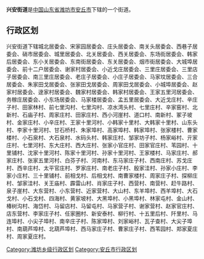 '''兴安街道'''是[[中华人民共和国|中国]][[山东省|山东省]][[潍坊市|潍坊市]][[安丘市|安丘市]]下辖的一个街道。

== 行政区划 ==

兴安街道下辖城北居委会、宋家园居委会、庄头居委会、南关头居委会、西巷子居委会、硝市居委会、城里居委会、北关居委会、西关居委会、东场街居委会、韩家后居委会、东小关居委会、东南街居委会、东关居委会、烟市街居委会、大城埠居委会、前十二户居委会、谢家村居委会、小近戈庄居委会、三里庄居委会、三里店子居委会、南三里庄居委会、老庄子居委会、小庄子居委会、马家坟居委会、三合居委会、朱家田戈居委会、张家田戈居委会、周家田戈居委会、小城埠居委会、赵家村居委会、逯家村居委会、魏家村居委会、韩家村居委会、王家五里河居委会、务稼庄居委会、小东场居委会、马家楼居委会、孟五里居委会、大近戈庄村、辛庄子村、田家林村、前七里沟村、七里沟村、凉水湾头村、七里庄村、辛家窑村、北新村、石庙子村、周家庄村、田家庄村、西小河崖村、道口村、南新村、冢子坡村、金家庄村、小辛庄村、王家十里河村、小韩家十里村、大韩家十里村、山东头村、李家十里河村、甘石桥村、朱家埠村、高家埠村、韩家埠村、张家楼村、曹家楼村、小石泉村、大石泉村、水码头村、韩家庄村、邹家坊子村、杨家峪村、亓家庄村、七里河村、东大庄村、西大庄村、张家小官庄村、田家官庄村、苇园村、十里铺村、沈家十里河村、陈家十里河村、孙家十里河村、王家楼村、马家庄村、郝家庄村、张家五里河村、白芬子村、河南村、东马家庄子村、西南庄村、苏戈庄村、西辛庄村、太平官庄村、罗家庄村、南老庄子村、殷家洼村、孙家小庄村、李家小庄村、三十里铺村、前相戈村、后相戈村、南曹家楼村、周家庄子村、探柳庄村、邹家洼村、关王庙村、霹雷山村、肖家庄子村、西营村、南营村、赶牛路村、泉子崖村、大东营村、小东营村、近家营村、大山村、东羊埠村、西羊埠村、大石戈村、小石戈村、四海村、黄家坡村、大黑埠村、小黑埠村、林家屯村、金山村、椿树沟村、海岱村、马留店村、马留屯村、马家营子村、谢家营村、赵家官庄村、店东营村、李家庄子村、任家圈村、新安泰村、柳行村、十五里后村、阡里村、马连埠村、小尖子埠村、南辛庄子村、陈家埠村、刘家峪村、瓦子查村、大尖子埠村、南葫芦埠村、北葫芦埠村、西马家庄子村、曹家庄子村、西苇园村、郑家夏庄村、周家夏庄村。

[[Category:潍坊乡级行政区划|Category:潍坊乡级行政区划]]
[[Category:安丘市行政区划|Category:安丘市行政区划]]

{{山东小作品}}
{{安丘市行政区划}}